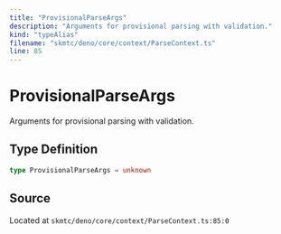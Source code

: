 ```yaml
---
title: "ProvisionalParseArgs"
description: "Arguments for provisional parsing with validation."
kind: "typeAlias"
filename: "skmtc/deno/core/context/ParseContext.ts"
line: 85
---
```


# ProvisionalParseArgs

Arguments for provisional parsing with validation.

## Type Definition

```typescript
type ProvisionalParseArgs = unknown
```

## Source

Located at `skmtc/deno/core/context/ParseContext.ts:85:0`
